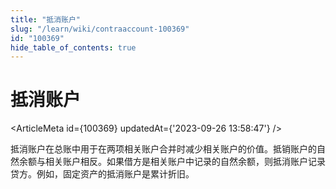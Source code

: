 ```yaml
---
title: "抵消账户"
slug: "/learn/wiki/contraaccount-100369"
id: "100369"
hide_table_of_contents: true
---
```



# 抵消账户

<ArticleMeta id={100369} updatedAt={'2023-09-26 13:58:47'} />
<div className='border-solid border-b border-t-0 my-4 border-[var(--ifm-color-gray-300)]' />

抵消账户在总账中用于在两项相关账户合并时减少相关账户的价值。抵销账户的自然余额与相关账户相反。如果借方是相关账户中记录的自然余额，则抵消账户记录贷方。例如，固定资产的抵消账户是累计折旧。
